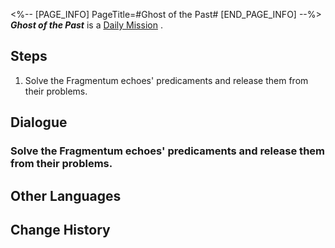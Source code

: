 <%-- [PAGE_INFO]
PageTitle=#Ghost of the Past#
[END_PAGE_INFO] --%>
{{Stub|Dialogue, characters, and location(s)}}
{{Mission Infobox
|id            = 3011605
|title         = 
|image         = Mission Ghost of the Past.png
|type          = Daily
|event_name    = 
|chapter       = 
|requirements  = 
|summary       = <!--official mission summary from Fate's Atlas-->
|characters    = <!--characters that appear in this mission-->
|startLocation = <!--location as it intially appears on the mission screen-->
|world         = <!--i.e. Penacony-->
|area          = <!--i.e. A Child's Dream-->
|prev          = 
|next          = 
|exp           = 
|credits       = 5000
|stellarJade   = 
|other         = {{Card List||delim=;}}
}}
'''''Ghost of the Past''''' is a [[Daily Mission]]<!--in [world]-->.

==Steps==
# Solve the Fragmentum echoes' predicaments and release them from their problems.

<!--
==Gameplay Notes==

--><!--
==Trial Character==

-->
==Dialogue==
{{Stub Dialogue}}
===Solve the Fragmentum echoes' predicaments and release them from their problems.===
{{Mission Description|type=daily|location=<!--to be added-->|Some Silvermane Guard patrols spotted illusory echoes in the Fragmentum who are stuck inside due to unfinished businesses. Help them.<br />The excited miner is waiting for the restaurant to open...}}
{{Dialogue Start}}
:{{tx}}
{{Dialogue End}}

==Other Languages==
{{Other Languages
|en   = Ghost of the Past
|zhs  = 过去之灵
|zht  = 過去之靈
|ja   = 過去の霊
|ko   = 과거의 영혼
|es   = Un fantasma del pasado
|fr   = Fantôme du passé
|ru   = Призрак прошлого
|th   = วิญญาณจากอดีต
|vi   = Linh Hồn Xưa Cũ
|de   = Geist aus der Vergangenheit
|id   = Hantu dari Masa Lalu
|pt   = Fantasma do Passado
}}

==Change History==
{{Change History|1.0}}
